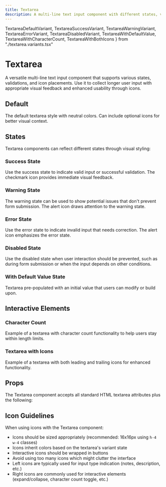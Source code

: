 ```yaml
---
title: Textarea
description: A multi-line text input component with different states, validations, and icon support.
---
```

  TextareaDefaultVariant,
  TextareaSuccessVariant,
  TextareaWarningVariant,
  TextareaErrorVariant,
  TextareaDisabledVariant,
  TextareaWithDefaultValue,
  TextareaWithCharacterCount,
  TextareaWithBothIcons
} from "./textarea.variants.tsx"

# Textarea

A versatile multi-line text input component that supports various states, validations, and icon placements. Use it to collect longer user input with appropriate visual feedback and enhanced usability through icons.

## Default

The default textarea style with neutral colors. Can include optional icons for better visual context.

<TextareaDefaultVariant />

## States

Textarea components can reflect different states through visual styling:

### Success State

Use the success state to indicate valid input or successful validation. The checkmark icon provides immediate visual feedback.

<TextareaSuccessVariant />

### Warning State

The warning state can be used to show potential issues that don't prevent form submission. The alert icon draws attention to the warning state.

<TextareaWarningVariant />

### Error State

Use the error state to indicate invalid input that needs correction. The alert icon emphasizes the error state.

<TextareaErrorVariant />

### Disabled State

Use the disabled state when user interaction should be prevented, such as during form submission or when the input depends on other conditions.

<TextareaDisabledVariant />

### With Default Value State

Textarea pre-populated with an initial value that users can modify or build upon.

<TextareaWithDefaultValue />

## Interactive Elements

### Character Count

Example of a textarea with character count functionality to help users stay within length limits.

<TextareaWithCharacterCount />

### Textarea with Icons

Example of a textarea with both leading and trailing icons for enhanced functionality.

<TextareaWithBothIcons />

## Props

The Textarea component accepts all standard HTML textarea attributes plus the following:

<AutoTypeTable
    name="DocumentedTextareaProps"
    path="../../internal/ui/src/components/textarea.tsx"
/>

## Icon Guidelines

When using icons with the Textarea component:

- Icons should be sized appropriately (recommended: 16x16px using `h-4 w-4` classes)
- Icons inherit colors based on the textarea's variant state
- Interactive icons should be wrapped in buttons
- Avoid using too many icons which might clutter the interface
- Left icons are typically used for input type indication (notes, description, etc.)
- Right icons are commonly used for interactive elements (expand/collapse, character count toggle, etc.)
